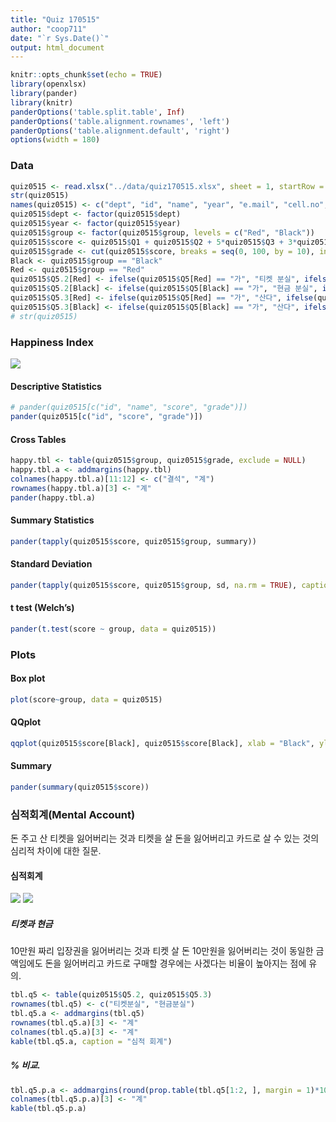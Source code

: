 ```yaml
---
title: "Quiz 170515"
author: "coop711"
date: "`r Sys.Date()`"
output: html_document
---
```


```r
knitr::opts_chunk$set(echo = TRUE)
library(openxlsx)
library(pander)
library(knitr)
panderOptions('table.split.table', Inf)
panderOptions('table.alignment.rownames', 'left')
panderOptions('table.alignment.default', 'right')
options(width = 180)
```

### Data 

```r
quiz0515 <- read.xlsx("../data/quiz170515.xlsx", sheet = 1, startRow = 2, rows = 2:161, cols = c(3:7, 9:15))
str(quiz0515)
names(quiz0515) <- c("dept", "id", "name", "year", "e.mail", "cell.no", paste("Q", 1:5, sep = ""), "group")
quiz0515$dept <- factor(quiz0515$dept)
quiz0515$year <- factor(quiz0515$year)
quiz0515$group <- factor(quiz0515$group, levels = c("Red", "Black"))
quiz0515$score <- quiz0515$Q1 + quiz0515$Q2 + 5*quiz0515$Q3 + 3*quiz0515$Q4
quiz0515$grade <- cut(quiz0515$score, breaks = seq(0, 100, by = 10), include.lowest = TRUE, right = FALSE)
Black <- quiz0515$group == "Black"
Red <- quiz0515$group == "Red"
quiz0515$Q5.2[Red] <- ifelse(quiz0515$Q5[Red] == "가", "티켓 분실", ifelse(quiz0515$Q5[Red] == "나", "티켓 분실", NA))
quiz0515$Q5.2[Black] <- ifelse(quiz0515$Q5[Black] == "가", "현금 분실", ifelse(quiz0515$Q5[Black] == "나", "현금 분실", NA))
quiz0515$Q5.3[Red] <- ifelse(quiz0515$Q5[Red] == "가", "산다", ifelse(quiz0515$Q5[Red] == "나", "안 산다", NA))
quiz0515$Q5.3[Black] <- ifelse(quiz0515$Q5[Black] == "가", "산다", ifelse(quiz0515$Q5[Black] == "나", "안 산다", NA))
# str(quiz0515)
```

### Happiness Index

![](../pics/Quiz170515_Happiness.png)

#### Descriptive Statistics

```r
# pander(quiz0515[c("id", "name", "score", "grade")])
pander(quiz0515[c("id", "score", "grade")])
```

#### Cross Tables

```r
happy.tbl <- table(quiz0515$group, quiz0515$grade, exclude = NULL)
happy.tbl.a <- addmargins(happy.tbl)
colnames(happy.tbl.a)[11:12] <- c("결석", "계")
rownames(happy.tbl.a)[3] <- "계"
pander(happy.tbl.a)
```

#### Summary Statistics

```r
pander(tapply(quiz0515$score, quiz0515$group, summary))
```

#### Standard Deviation

```r
pander(tapply(quiz0515$score, quiz0515$group, sd, na.rm = TRUE), caption = "Standard Deviation")
```

#### t test (Welch's)

```r
pander(t.test(score ~ group, data = quiz0515))
```

### Plots

#### Box plot

```r
plot(score~group, data = quiz0515)
```

#### QQplot

```r
qqplot(quiz0515$score[Black], quiz0515$score[Black], xlab = "Black", ylab = "Red")
```

#### Summary 

```r
pander(summary(quiz0515$score))
```

### 심적회계(Mental Account)

돈 주고 산 티켓을 잃어버리는 것과 티켓을 살 돈을 잃어버리고 카드로 살 수 있는 것의 심리적 차이에 대한 질문.

#### 심적회계

![](../pics/Mental_accounting_ticket.png)
![](../pics/Mental_accounting_cash.png)


##### 티켓과 현금

10만원 짜리 입장권을 잃어버리는 것과 티켓 살 돈 10만원을 잃어버리는 것이 동일한 금액임에도 돈을 잃어버리고 카드로 구매할 경우에는 사겠다는 비율이 높아지는 점에 유의.

```r
tbl.q5 <- table(quiz0515$Q5.2, quiz0515$Q5.3)
rownames(tbl.q5) <- c("티켓분실", "현금분실")
tbl.q5.a <- addmargins(tbl.q5)
rownames(tbl.q5.a)[3] <- "계"
colnames(tbl.q5.a)[3] <- "계"
kable(tbl.q5.a, caption = "심적 회계")
```

##### % 비교.  

```r
tbl.q5.p.a <- addmargins(round(prop.table(tbl.q5[1:2, ], margin = 1)*100, digits = 1))[1:2, ]
colnames(tbl.q5.p.a)[3] <- "계"
kable(tbl.q5.p.a)
```

<!--
### Save and Exit

```r
save.image("../R/quiz170515.RData")
```
-->
